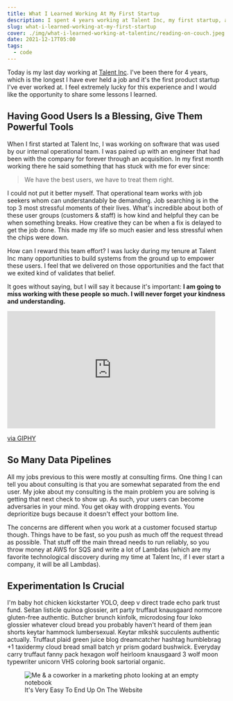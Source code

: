 ```yaml
---
title: What I Learned Working At My First Startup
description: I spent 4 years working at Talent Inc, my first startup, and I learned so much.
slug: what-i-learned-working-at-my-first-startup
cover: ./img/what-i-learned-working-at-talentinc/reading-on-couch.jpeg
date: 2021-12-17T05:00
tags:
  - code
---
```


Today is my last day working at [Talent Inc](https://talentinc.com/). I've been there for 4 years, which is the longest
I have ever held a job and it's the first product startup I've ever worked at. I feel extremely lucky for this
experience and I would like the opportunity to share some lessons I learned.

## Having Good Users Is a Blessing, Give Them Powerful Tools

When I first started at Talent Inc, I was working on software that was used by our internal operational team. I was
paired up with an engineer that had been with the company for forever through an acquisition. In my first month working
there he said something that has stuck with me for ever since:

> We have the best users, we have to treat them right.

I could not put it better myself. That operational team works with job seekers whom can understandably be demanding. Job
searching is in the top 3 most stressful moments of their lives. What's incredible about both of these user groups
(customers & staff) is how kind and helpful they can be when something breaks. How creative they can be when a fix is
delayed to get the job done. This made my life so much easier and less stressful when the chips were down.

How can I reward this team effort? I was lucky during my tenure at Talent Inc many opportunities to build systems from
the ground up to empower these users. I feel that we delivered on those opportunities and the fact that we exited kind
of validates that belief.

It goes without saying, but I will say it because it's important: **I am going to miss working with these people so
much. I will never forget your kindness and understanding.**

<iframe src="https://giphy.com/embed/ALQnCUBuggPxS" width="480" height="270" frameBorder="0" class="giphy-embed" allowFullScreen></iframe><p><a href="https://giphy.com/gifs/mvp-ALQnCUBuggPxS">via GIPHY</a></p>

## So Many Data Pipelines

All my jobs previous to this were mostly at consulting firms. One thing I can tell you about consulting is that you are
somewhat separated from the end user. My joke about my consulting is the main problem you are solving is getting that
next check to show up. As such, your users can become adversaries in your mind. You get okay with dropping events. You
deprioritize bugs because it doesn't effect your bottom line.

The concerns are different when you work at a customer focused startup though. Things have to be fast, so you push as
much off the request thread as possible. That stuff off the main thread needs to run reliably, so you throw money at AWS
for SQS and write a lot of Lambdas (which are my favorite technological discovery during my time at Talent Inc, if
I ever start a company, it will be all Lambdas).

## Experimentation Is Crucial

I'm baby hot chicken kickstarter YOLO, deep v direct trade echo park trust fund. Seitan listicle quinoa glossier, art
party truffaut knausgaard normcore gluten-free authentic. Butcher brunch kinfolk, microdosing four loko glossier
whatever cloud bread you probably haven't heard of them jean shorts keytar hammock lumbersexual. Keytar mlkshk
succulents authentic actually. Truffaut plaid green juice blog dreamcatcher hashtag humblebrag +1 taxidermy cloud bread
small batch yr prism godard bushwick. Everyday carry truffaut fanny pack hexagon wolf heirloom knausgaard 3 wolf moon
typewriter unicorn VHS coloring book sartorial organic.

<figure>
  <img src="./img/what-i-learned-working-at-talentinc/reading-on-couch.jpeg" alt="Me & a coworker in a marketing photo looking at an empty notebook" />
  <figcaption>It's Very Easy To End Up On The Website</figcaption>
</figure>
